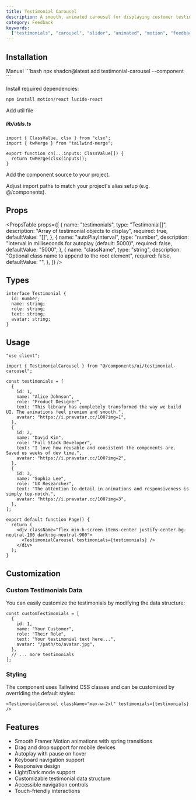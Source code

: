 ```yaml
---
title: Testimonial Carousel
description: A smooth, animated carousel for displaying customer testimonials with drag support and autoplay.
category: Feedback
keywords:
  ["testimonials", "carousel", "slider", "animated", "motion", "feedback"]
---
```


<CodePreview name="testimonial-carousel" />

## Installation

<CodeTabs>

<TabsList>
  <TabsTrigger value="cli">
    <Shadcn />
  </TabsTrigger>
  <TabsTrigger value="manual">Manual</TabsTrigger>
</TabsList>

<TabsContent value="cli">
  ```bash
  npx shadcn@latest add testimonial-carousel --component
  ```
</TabsContent>

<TabsContent value="manual">

<Steps>

<Step>Install required dependencies:</Step>

```bash
npm install motion/react lucide-react
```

<Step>Add util file</Step>

##### lib/utils.ts

```tsx
import { ClassValue, clsx } from "clsx";
import { twMerge } from "tailwind-merge";

export function cn(...inputs: ClassValue[]) {
  return twMerge(clsx(inputs));
}
```

<Step>Add the component source to your project.</Step>

<ComponentSource
  name="testimonial-carousel"
  title="components/ui/testimonial-carousel.tsx"
/>

<Step>
  Adjust import paths to match your project's alias setup (e.g. @/components).
</Step>

</Steps> 
</TabsContent> 
</CodeTabs>

## Props

<PropsTable
  props={[
    {
      name: "testimonials",
      type: "Testimonial[]",
      description: "Array of testimonial objects to display",
      required: true,
      defaultValue: "[]",
    },
    {
      name: "autoPlayInterval",
      type: "number",
      description: "Interval in milliseconds for autoplay (default: 5000)",
      required: false,
      defaultValue: "5000",
    },
    {
      name: "className",
      type: "string",
      description: "Optional class name to append to the root element",
      required: false,
      defaultValue: "",
    },
  ]}
/>

## Types

```tsx
interface Testimonial {
  id: number;
  name: string;
  role: string;
  text: string;
  avatar: string;
}
```

## Usage

```tsx
"use client";

import { TestimonialCarousel } from "@/components/ui/testimonial-carousel";

const testimonials = [
  {
    id: 1,
    name: "Alice Johnson",
    role: "Product Designer",
    text: "This library has completely transformed the way we build UI. The animations feel premium and smooth.",
    avatar: "https://i.pravatar.cc/100?img=1",
  },
  {
    id: 2,
    name: "David Kim",
    role: "Full Stack Developer",
    text: "I love how reusable and consistent the components are. Saved us weeks of dev time.",
    avatar: "https://i.pravatar.cc/100?img=2",
  },
  {
    id: 3,
    name: "Sophia Lee",
    role: "UX Researcher",
    text: "The attention to detail in animations and responsiveness is simply top-notch.",
    avatar: "https://i.pravatar.cc/100?img=3",
  },
];

export default function Page() {
  return (
    <div className="flex min-h-screen items-center justify-center bg-neutral-100 dark:bg-neutral-900">
      <TestimonialCarousel testimonials={testimonials} />
    </div>
  );
}
```

## Customization

### Custom Testimonials Data

You can easily customize the testimonials by modifying the data structure:

```tsx
const customTestimonials = [
  {
    id: 1,
    name: "Your Customer",
    role: "Their Role",
    text: "Your testimonial text here...",
    avatar: "/path/to/avatar.jpg",
  },
  // ... more testimonials
];
```

### Styling

The component uses Tailwind CSS classes and can be customized by overriding the default styles:

```tsx
<TestimonialCarousel className="max-w-2xl" testimonials={testimonials} />
```

## Features

- Smooth Framer Motion animations with spring transitions
- Drag and drop support for mobile devices
- Autoplay with pause on hover
- Keyboard navigation support
- Responsive design
- Light/Dark mode support
- Customizable testimonial data structure
- Accessible navigation controls
- Touch-friendly interactions
